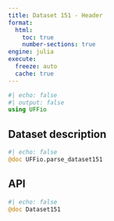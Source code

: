 ```yaml
---
title: Dataset 151 - Header
format:
  html:
    toc: true
    number-sections: true
engine: julia
execute:
  freeze: auto
  cache: true
---
```


```julia
#| echo: false
#| output: false
using UFFio
```

## Dataset description

```julia
#| echo: false
@doc UFFio.parse_dataset151
```

## API

::: {.api}
```julia
#| echo: false
@doc Dataset151
```
:::
